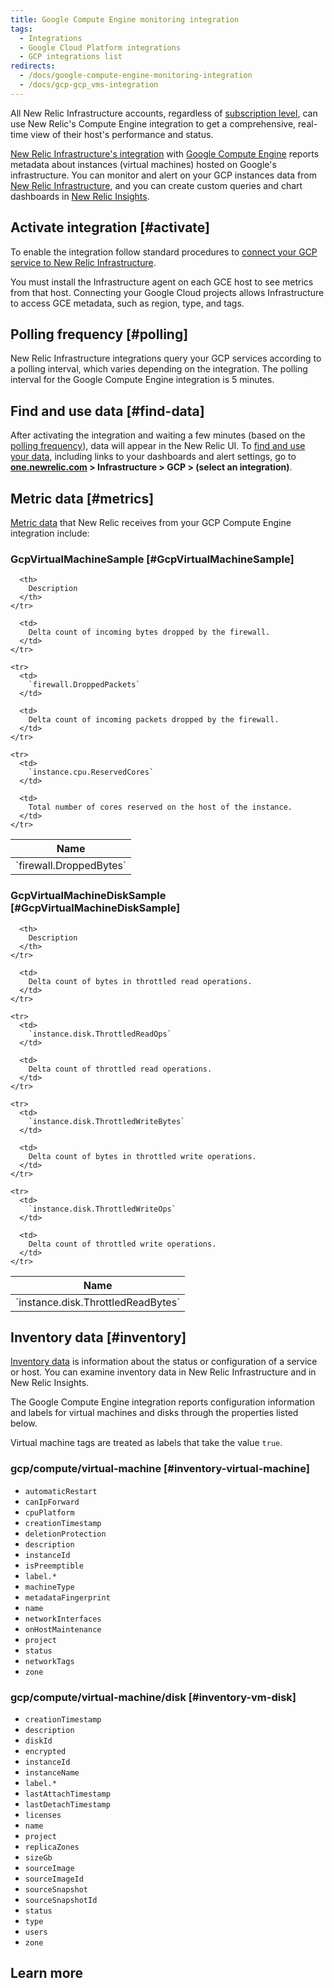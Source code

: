 ```yaml
---
title: Google Compute Engine monitoring integration
tags:
  - Integrations
  - Google Cloud Platform integrations
  - GCP integrations list
redirects:
  - /docs/google-compute-engine-monitoring-integration
  - /docs/gcp-gcp_vms-integration
---
```


All New Relic Infrastructure accounts, regardless of [subscription level](https://newrelic.com/infrastructure/pricing), can use New Relic's Compute Engine integration to get a comprehensive, real-time view of their host's performance and status.

[New Relic Infrastructure's integration](https://docs.newrelic.com/docs/infrastructure/integrations-getting-started/getting-started/introduction-infrastructure-integrations) with [Google Compute Engine](https://cloud.google.com/compute/) reports metadata about instances (virtual machines) hosted on Google's infrastructure. You can monitor and alert on your GCP instances data from [New Relic Infrastructure](https://docs.newrelic.com/docs/infrastructure), and you can create custom queries and chart dashboards in [New Relic Insights](https://docs.newrelic.com/docs/insights).

## Activate integration [#activate]

To enable the integration follow standard procedures to [connect your GCP service to New Relic Infrastructure](https://docs.newrelic.com/docs/connect-google-cloud-platform-services-infrastructure).

<Callout variant="important">
  You must install the Infrastructure agent on each GCE host to see metrics from that host. Connecting your Google Cloud projects allows Infrastructure to access GCE metadata, such as region, type, and tags.
</Callout>

## Polling frequency [#polling]

New Relic Infrastructure integrations query your GCP services according to a polling interval, which varies depending on the integration. The polling interval for the Google Compute Engine integration is 5 minutes.

## Find and use data [#find-data]

After activating the integration and waiting a few minutes (based on the [polling frequency](#polling)), data will appear in the New Relic UI. To [find and use your data](https://docs.newrelic.com/docs/infrastructure/integrations/find-use-infrastructure-integration-data), including links to your dashboards and alert settings, go to **[one.newrelic.com](https://one.newrelic.com) > Infrastructure > GCP > (select an integration)**.

## Metric data [#metrics]

[Metric data](https://docs.newrelic.com/docs/infrastructure/integrations-getting-started/getting-started/introduction-infrastructure-integrations#data-types) that New Relic receives from your GCP Compute Engine integration include:

### GcpVirtualMachineSample [#GcpVirtualMachineSample]

<table>
  <thead>
    <tr>
      <th style={{ width: "285px" }}>
        Name
      </th>

      <th>
        Description
      </th>
    </tr>
  </thead>

  <tbody>
    <tr>
      <td>
        `firewall.DroppedBytes`
      </td>

      <td>
        Delta count of incoming bytes dropped by the firewall.
      </td>
    </tr>

    <tr>
      <td>
        `firewall.DroppedPackets`
      </td>

      <td>
        Delta count of incoming packets dropped by the firewall.
      </td>
    </tr>

    <tr>
      <td>
        `instance.cpu.ReservedCores`
      </td>

      <td>
        Total number of cores reserved on the host of the instance.
      </td>
    </tr>
  </tbody>
</table>

### GcpVirtualMachineDiskSample [#GcpVirtualMachineDiskSample]

<table>
  <thead>
    <tr>
      <th style={{ width: "285px" }}>
        Name
      </th>

      <th>
        Description
      </th>
    </tr>
  </thead>

  <tbody>
    <tr>
      <td>
        `instance.disk.ThrottledReadBytes`
      </td>

      <td>
        Delta count of bytes in throttled read operations.
      </td>
    </tr>

    <tr>
      <td>
        `instance.disk.ThrottledReadOps`
      </td>

      <td>
        Delta count of throttled read operations.
      </td>
    </tr>

    <tr>
      <td>
        `instance.disk.ThrottledWriteBytes`
      </td>

      <td>
        Delta count of bytes in throttled write operations.
      </td>
    </tr>

    <tr>
      <td>
        `instance.disk.ThrottledWriteOps`
      </td>

      <td>
        Delta count of throttled write operations.
      </td>
    </tr>
  </tbody>
</table>

## Inventory data [#inventory]

[Inventory data](https://docs.newrelic.com/docs/integrations/new-relic-integrations/getting-started/understand-use-data-infrastructure-integrations#inventory-data) is information about the status or configuration of a service or host. You can examine inventory data in New Relic Infrastructure and in New Relic Insights.

The Google Compute Engine integration reports configuration information and labels for virtual machines and disks through the properties listed below.

Virtual machine tags are treated as labels that take the value `true`.

### gcp/compute/virtual-machine [#inventory-virtual-machine]

* `automaticRestart`
* `canIpForward`
* `cpuPlatform`
* `creationTimestamp`
* `deletionProtection`
* `description`
* `instanceId`
* `isPreemptible`
* `label.*`
* `machineType`
* `metadataFingerprint`
* `name`
* `networkInterfaces`
* `onHostMaintenance`
* `project`
* `status`
* `networkTags`
* `zone`

### gcp/compute/virtual-machine/disk [#inventory-vm-disk]

* `creationTimestamp`
* `description`
* `diskId`
* `encrypted`
* `instanceId`
* `instanceName`
* `label.*`
* `lastAttachTimestamp`
* `lastDetachTimestamp`
* `licenses`
* `name`
* `project`
* `replicaZones`
* `sizeGb`
* `sourceImage`
* `sourceImageId`
* `sourceSnapshot`
* `sourceSnapshotId`
* `status`
* `type`
* `users`
* `zone`

## Learn more

